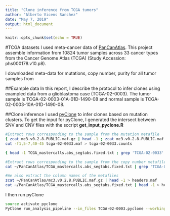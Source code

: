 ```yaml
---
title: "Clone inference from TCGA tumors"
author: "Alberto Vicens Sanchez"
date: "May 7, 2019"
output: html_document
---
```


```r
knitr::opts_chunk$set(echo = TRUE)
```

#TCGA datasets
I used meta-cancer data of [PanCanAtlas](https://gdc.cancer.gov/about-data/publications/pancanatlas). This project assemble information from 10824 tumor samples across 33 cancer types from the Cancer Genome Atlas (TCGA) (Study Accession: phs000178.v10.p8).

I downloaded meta-data for mutations, copy number, purity for all tumor samples from 

##Example data
In this report, I describe the protocol to infer clones using exampled data from a glioblastoma case (TCGA-02-0003). The tumor sample is TCGA-02-0003-01A-01D-1490-08 and normal sample is TCGA-02-0003-10A-01D-1490-08.

##Clone inference
I used [pyClone](https://bitbucket.org/aroth85/pyclone/wiki/Home) to infer clones based on mutation clusters. 
To get the input for pyClone, I generated the intersect between SNV and CNV files with the sccript **get_input_pyclone.R**

```bash
#Extract rows corresponding to the sample from the mutation metafile
{ zcat mc3.v0.2.8.PUBLIC.maf.gz | head -1 ; zcat mc3.v0.2.8.PUBLIC.maf.gz | grep 'TCGA-02-0033' ; } > tcga-02-0033.maf
cut -f1,5-7,40-45 tcga-02-0033.maf > tcga-02-0033.counts

{ head -1 TCGA_mastercalls.abs_segtabs.fixed.txt ; grep 'TCGA-02-0033' TCGA_mastercalls.abs_segtabs.fixed.txt ; } > tcga-02-003.cnv

#Extract rows corresponding to the sample from the copy number metafile
cat ~/PanCanAtlas/TCGA_mastercalls.abs_segtabs.fixed.txt | grep 'TCGA-02-0003' > TCGA-02-0003_cnv.txt

#We also extract the column names of the metafiles
zcat ~/PanCanAtlas/mc3.v0.2.8.PUBLIC.maf.gz | head -1 > headers.maf
cat ~/PanCanAtlas/TCGA_mastercalls.abs_segtabs.fixed.txt | head -1 > headers.seg.txt
```

I then run pyClone
```bash
source activate pyclone
PyClone run_analysis_pipeline --in_files TCGA-02-0003.pyclone --working_dir pyclone_output/pyclone_TCGA-02-0003 --tumour_contents 0.9 --density pyclone_binomial --min_cluster_size 2
```



